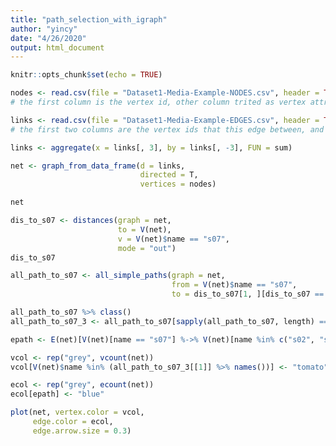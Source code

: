 ```yaml
---
title: "path_selection_with_igraph"
author: "yincy"
date: "4/26/2020"
output: html_document
---
```


```r
knitr::opts_chunk$set(echo = TRUE)
```


```r
nodes <- read.csv(file = "Dataset1-Media-Example-NODES.csv", header = TRUE, as.is = TRUE)
# the first column is the vertex id, other column trited as vertex attributes

links <- read.csv(file = "Dataset1-Media-Example-EDGES.csv", header = TRUE, as.is = TRUE)
# the first two columns are the vertex ids that this edge between, and the other columns are the edge attributes
```


```r
links <- aggregate(x = links[, 3], by = links[, -3], FUN = sum)
```


```r
net <- graph_from_data_frame(d = links, 
                             directed = T, 
                             vertices = nodes)
```

```r
net
```

```r
dis_to_s07 <- distances(graph = net, 
                        to = V(net), 
                        v = V(net)$name == "s07", 
                        mode = "out")
dis_to_s07
```

```r
all_path_to_s07 <- all_simple_paths(graph = net, 
                                    from = V(net)$name == "s07", 
                                    to = dis_to_s07[1, ][dis_to_s07 == 3] %>% names())
```


```r
all_path_to_s07 %>% class()
all_path_to_s07_3 <- all_path_to_s07[sapply(all_path_to_s07, length) == 4]
```

```r
epath <- E(net)[V(net)[name == "s07"] %->% V(net)[name %in% c("s02", "s06", "s15", "s17")]]
```

```r
vcol <- rep("grey", vcount(net))
vcol[V(net)$name %in% (all_path_to_s07_3[[1]] %>% names())] <- "tomato"

ecol <- rep("grey", ecount(net))
ecol[epath] <- "blue"

plot(net, vertex.color = vcol, 
     edge.color = ecol, 
     edge.arrow.size = 0.3)
```










